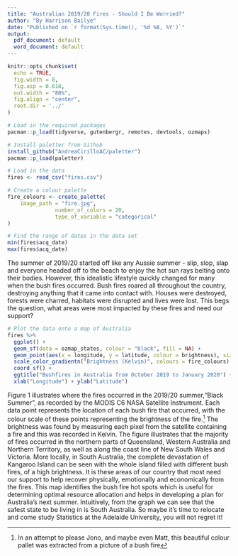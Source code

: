 ```yaml
---
title: "Australian 2019/20 Fires - Should I Be Worried?"
author: "By Harrison Bailye"
date: "Published on `r format(Sys.time(), '%d %B, %Y')`"
output:
  pdf_document: default
  word_document: default
---
```



```r
knitr::opts_chunk$set(
  echo = TRUE, 
  fig.width = 8, 
  fig.asp = 0.618, 
  out.width = "80%",
  fig.align = "center", 
  root.dir = '../'
)
```


```r
# Load in the required packages
pacman::p_load(tidyverse, gutenbergr, remotes, devtools, ozmaps)

```

```r
# Install paletter from Github
install_github("AndreaCirilloAC/paletter")
pacman::p_load(paletter)

# Load in the data 
fires <- read_csv("fires.csv")

```

```r
# Create a colour palette 
fire_colours <- create_palette(
    image_path = "fire.jpg",
               number_of_colors = 20,
               type_of_variable = "categorical"
)

```

```r
# Find the range of dates in the data set 
min(fires$acq_date)
max(fires$acq_date)

```

The summer of 2019/20 started off like any Aussie summer - slip, slop, slap and everyone headed off to the beach to enjoy the hot sun rays belting onto their bodies. However, this idealistic lifestyle quickly changed for many when the bush fires occurred. Bush fires roared all throughout the country, destroying anything that it came into contact with. Houses were destroyed, forests were charred, habitats were disrupted and lives were lost. This begs the question, what areas were most impacted by these fires and need our support?

```r
# Plot the data onto a map of Australia 
fires %>%
  ggplot() + 
  geom_sf(data = ozmap_states, colour = "black", fill = NA) + 
  geom_point(aes(x = longitude, y = latitude, colour = brightness), size= 0.8) +
  scale_color_gradientn("Brightness (Kelvin)", colours = fire_colours) +
  coord_sf() + 
  ggtitle("Bushfires in Australia from October 2019 to January 2020") +
  xlab("Longitude") + ylab("Latitude")
```

Figure 1 illustrates where the fires occurred in the 2019/20 summer,"Black Summer", as recorded by the MODIS C6 NASA Satellite Instrument. Each data point represents the location of each bush fire that occurred, with the colour scale of these points representing the brightness of the fire.^[In an attempt to please Jono, and maybe even Matt, this beautiful colour pallet was extracted from a picture of a bush fire] The brightness was found by measuring each pixel from the satellite containing a fire and this was recorded in Kelvin. The figure illustrates that the majority of fires occurred in the northern parts of Queensland, Western Australia and Northern Territory, as well as along the coast line of New South Wales and Victoria. More locally, in South Australia, the complete devastation of Kangaroo Island can be seen with the whole island filled with different bush fires, of a high brightness. It is these areas of our country that most need our support to help recover physically, emotionally and economically from the fires. This map identifies the bush fire hot spots which is useful for determining optimal resource allocation and helps in developing a plan for Australia's next summer. Intuitively, from the graph we can see that the safest state to be living in is South Australia. So maybe it's time to relocate and come study Statistics at the Adelaide University, you will not regret it! 